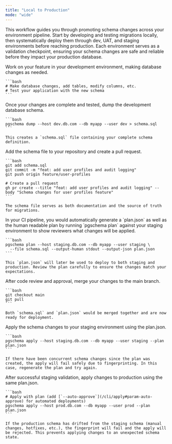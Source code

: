 ```yaml
---
title: "Local to Production"
mode: "wide"
---
```


This workflow guides you through promoting schema changes across your environment pipeline. Start by
developing and testing migrations locally, then systematically deploy them through dev, UAT, and staging
environments before reaching production. Each environment serves as a validation checkpoint, ensuring
your schema changes are safe and reliable before they impact your production database.

<Steps>
  <Step title="Develop Feature Locally">
    Work on your feature in your development environment, making database changes as needed.
    
    ```bash
    # Make database changes, add tables, modify columns, etc.
    # Test your application with the new schema
    ```
  </Step>
  
  <Step title="Capture Development Schema">
    Once your changes are complete and tested, dump the development database schema.
    
    ```bash
    pgschema dump --host dev.db.com --db myapp --user dev > schema.sql
    ```
    
    This creates a `schema.sql` file containing your complete schema definition.
  </Step>
  
  <Step title="Commit to Version Control">
    Add the schema file to your repository and create a pull request.
    
    ```bash
    git add schema.sql
    git commit -m "feat: add user profiles and audit logging"
    git push origin feature/user-profiles
    
    # Create a pull request
    gh pr create --title "feat: add user profiles and audit logging" --body "Schema changes for user profiles feature"
    ```
    
    The schema file serves as both documentation and the source of truth for migrations.
  </Step>

  <Step title="Preview Staging Changes">
    In your CI pipeline, you would automatically generate a `plan.json` as well as the human readable plan by running `pgschema plan` against your staging environment to show reviewers what changes will be applied.
    
    ```bash
    pgschema plan --host staging.db.com --db myapp --user staging \
      --file schema.sql --output-human stdout --output-json plan.json
    ```
    
    This `plan.json` will later be used to deploy to both staging and production. Review the plan carefully to ensure the changes match your expectations.
  </Step>
  
  <Step title="Merge to Main Branch">
    After code review and approval, merge your changes to the main branch.
    
    ```bash
    git checkout main
    git pull
    ```
    
    Both `schema.sql` and `plan.json` would be merged together and are now ready for deployment.
  </Step>
  
  <Step title="Deploy to Staging">
    Apply the schema changes to your staging environment using the plan.json.
    
    ```bash
    pgschema apply --host staging.db.com --db myapp --user staging --plan plan.json
    ```
    
    If there have been concurrent schema changes since the plan was created, the apply will fail safely due to fingerprinting. In this case, regenerate the plan and try again.
  </Step>
  
  <Step title="Deploy to Production">
    After successful staging validation, apply changes to production using the same plan.json.
    
    ```bash    
    # Apply with plan (add [`--auto-approve`](/cli/apply#param-auto-approve) for automated deployments)
    pgschema apply --host prod.db.com --db myapp --user prod --plan plan.json
    ```
    
    If the production schema has drifted from the staging schema (manual changes, hotfixes, etc.), the fingerprint will fail and the apply will be rejected. This prevents applying changes to an unexpected schema state.
  </Step>
</Steps>